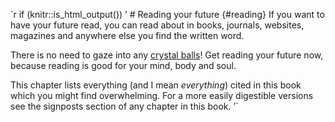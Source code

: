 `r if (knitr::is_html_output()) '
# Reading your future {#reading}
<!-- was References -->
If you want to have your future read, you can read about in books, journals, websites, magazines and anywhere else you find the written word.

There is no need to gaze into any [crystal balls](https://en.wikipedia.org/wiki/Crystal_ball)! Get reading your future now, because reading is good for your mind, body and soul.

This chapter lists everything (and I mean *everything*) cited in this book which you might find overwhelming. For a more easily digestible versions see the signposts section of any chapter in this book.
'`
